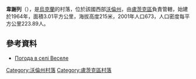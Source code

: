 {{coord|50|48|11|N|25|2|55|E|scale:30000|display=title}}

'''韋謝列'''（{{lang-uk|Веселе}}），是[[烏克蘭|烏克蘭]]的村落，位於該國西部[[沃倫州|沃倫州]]，由[[盧茨克區|盧茨克區]]負責管轄，始建於1964年，面積3.01平方公里，海拔高度215米，2001年人口673，人口密度每平方公里223.89人。

==參考資料==
* [http://weather.in.ua/ua/volynskaja/3392 Погода в селі Веселе] {{Wayback|url=http://weather.in.ua/ua/volynskaja/3392 |date=20111219115307 }}

[[Category:沃倫州村落|Category:沃倫州村落]]
[[Category:盧茨克區村落|Category:盧茨克區村落]]


{{Volyn-geo-stub}}